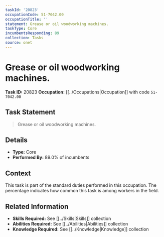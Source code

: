 ```yaml
---
taskId: '20823'
occupationCode: 51-7042.00
occupationTitle: ''
statement: Grease or oil woodworking machines.
taskType: Core
incumbentsResponding: 89
collection: Tasks
source: onet
---
```

# Grease or oil woodworking machines.

**Task ID:** 20823
**Occupation:** [[../Occupations|Occupation]] with code `51-7042.00`

## Task Statement

> Grease or oil woodworking machines.

## Details

- **Type:** Core
- **Performed By:** 89.0% of incumbents

## Context

This task is part of the standard duties performed in this occupation. The percentage indicates how common this task is among workers in the field.

## Related Information

- **Skills Required:** See [[../Skills|Skills]] collection
- **Abilities Required:** See [[../Abilities|Abilities]] collection
- **Knowledge Required:** See [[../Knowledge|Knowledge]] collection
